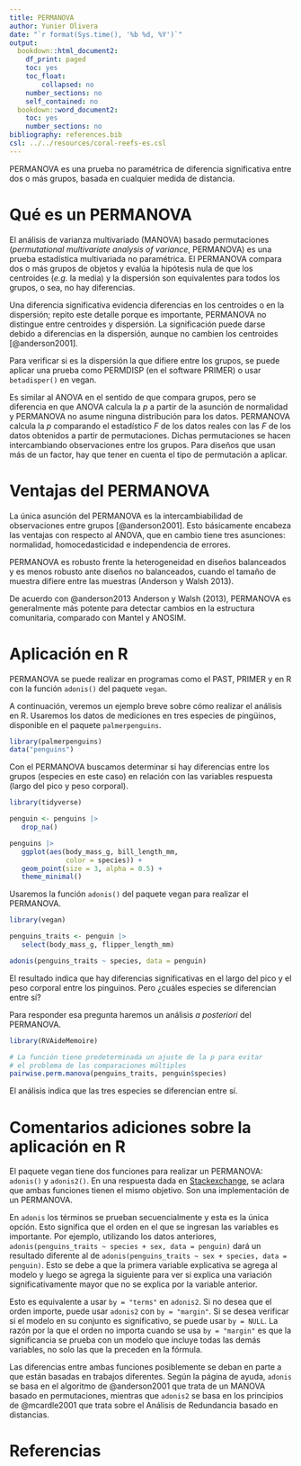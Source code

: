 ```yaml
---
title: PERMANOVA
author: Yunier Olivera
date: "`r format(Sys.time(), '%b %d, %Y')`"
output:
  bookdown::html_document2:
    df_print: paged
    toc: yes
    toc_float:
        collapsed: no
    number_sections: no
    self_contained: no
  bookdown::word_document2:
    toc: yes
    number_sections: no
bibliography: references.bib
csl: ../../resources/coral-reefs-es.csl
---
```


PERMANOVA es una prueba no paramétrica de diferencia significativa entre dos o más grupos, basada en cualquier medida de distancia.

# Qué es un PERMANOVA

El análisis de varianza multivariado (MANOVA) basado permutaciones (*permutational multivariate analysis of variance*, PERMANOVA) es una prueba estadística multivariada no paramétrica. El PERMANOVA compara dos o más grupos de objetos y evalúa la hipótesis nula de que los centroides (*e.g.* la media) y la dispersión son equivalentes para todos los grupos, o sea, no hay diferencias.

Una diferencia significativa evidencia diferencias en los centroides o en la dispersión; repito este detalle porque es importante, PERMANOVA no distingue entre centroides y dispersión. La significación puede darse debido a diferencias en la dispersión, aunque no cambien los centroides [@anderson2001].

Para verificar si es la dispersión la que difiere entre los grupos, se puede aplicar una prueba como PERMDISP (en el software PRIMER) o usar `betadisper()` en vegan.

Es similar al ANOVA en el sentido de que compara grupos, pero se diferencia en que ANOVA calcula la *p* a partir de la asunción de normalidad y PERMANOVA no asume ninguna distribución para los datos. PERMANOVA calcula la *p* comparando el estadístico *F* de los datos reales con las *F* de los datos obtenidos a partir de permutaciones. Dichas permutaciones se hacen intercambiando observaciones entre los grupos. Para diseños que usan más de un factor, hay que tener en cuenta el tipo de permutación a aplicar.

# Ventajas del PERMANOVA

La única asunción del PERMANOVA es la intercambiabilidad de observaciones entre grupos [@anderson2001]. Esto básicamente encabeza las ventajas con respecto al ANOVA, que en cambio tiene tres asunciones: normalidad, homocedasticidad e independencia de errores.

PERMANOVA es robusto frente la heterogeneidad en diseños balanceados y es menos robusto ante diseños no balanceados, cuando el tamaño de muestra difiere entre las muestras (Anderson y Walsh 2013).

De acuerdo con @anderson2013 Anderson y Walsh (2013), PERMANOVA es generalmente más potente para detectar cambios en la estructura comunitaria, comparado con Mantel y ANOSIM.

# Aplicación en R

PERMANOVA se puede realizar en programas como el PAST, PRIMER y en R con la función `adonis()` del paquete `vegan`.

A continuación, veremos un ejemplo breve sobre cómo realizar el análisis en R. Usaremos los datos de mediciones en tres especies de pingüinos, disponible en el paquete `palmerpenguins`.

```r

library(palmerpenguins)
data("penguins")
```

Con el PERMANOVA buscamos determinar si hay diferencias entre los grupos (especies en este caso) en relación con las variables respuesta (largo del pico y peso corporal).

```r

library(tidyverse)

penguin <- penguins |>
   drop_na()

penguins |> 
   ggplot(aes(body_mass_g, bill_length_mm,
              color = species)) +
   geom_point(size = 3, alpha = 0.5) +
   theme_minimal()
```

Usaremos la función `adonis()` del paquete vegan para realizar el PERMANOVA.

```r

library(vegan)

penguins_traits <- penguin |>
   select(body_mass_g, flipper_length_mm) 

adonis(penguins_traits ~ species, data = penguin)
```

El resultado indica que hay diferencias significativas en el largo del pico y el peso corporal entre los pinguinos. Pero ¿cuáles especies se diferencian entre sí?

Para responder esa pregunta haremos un análisis *a posteriori* del PERMANOVA.

```r

library(RVAideMemoire)

# La función tiene predeterminada un ajuste de la p para evitar 
# el problema de las comparaciones múltiples
pairwise.perm.manova(penguins_traits, penguin$species)
```

El análisis indica que las tres especies se diferencian entre sí.

# Comentarios adiciones sobre la aplicación en R

El paquete vegan tiene dos funciones para realizar un PERMANOVA: `adonis()` y `adonis2()`. En una respuesta dada en [Stackexchange](https://stats.stackexchange.com/questions/476256/adonis-vs-adonis2), se aclara que ambas funciones tienen el mismo objetivo. Son una implementación de un PERMANOVA.

En `adonis` los términos se prueban secuencialmente y esta es la única opción. Esto significa que el orden en el que se ingresan las variables es importante. Por ejemplo, utilizando los datos anteriores, `adonis(penguins_traits ~ species + sex, data = penguin)` dará un resultado diferente al de `adonis(penguins_traits ~ sex + species, data = penguin)`. Esto se debe a que la primera variable explicativa se agrega al modelo y luego se agrega la siguiente para ver si explica una variación significativamente mayor que no se explica por la variable anterior.

Esto es equivalente a usar `by = "terms"` en `adonis2`. Si no desea que el orden importe, puede usar `adonis2` con `by = "margin"`. Si se desea verificar si el modelo en su conjunto es significativo, se puede usar `by = NULL`. La razón por la que el orden no importa cuando se usa `by = "margin"` es que la significancia se prueba con un modelo que incluye todas las demás variables, no solo las que la preceden en la fórmula.

Las diferencias entre ambas funciones posiblemente se deban en parte a que están basadas en trabajos diferentes. Según la página de ayuda, `adonis` se basa en el algoritmo de @anderson2001 que trata de un MANOVA basado en permutaciones, mientras que `adonis2` se basa en los principios de @mcardle2001 que trata sobre el Análisis de Redundancia basado en distancias.

# Referencias
